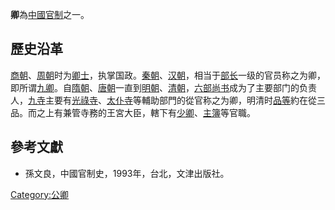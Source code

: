 {{Otheruses|卿|subject=官制|other=同名或類似名的其它條目描述}}

'''卿'''為[[中國|中國]][[官制|官制]]之一。

==歷史沿革==
[[商朝|商朝]]、[[周朝|周朝]]时为[[卿士|卿士]]，执掌国政。[[秦朝|秦朝]]、[[汉朝|汉朝]]，相当于[[部长|部长]]一级的官员称之为卿，即所谓[[九卿|九卿]]。自[[隋朝|隋朝]]、[[唐朝|唐朝]]一直到[[明朝|明朝]]、[[清朝|清朝]]，[[六部|六部]][[尚书_(官职)|尚书]]成为了主要部门的负责人，[[九寺|九寺]]主要有[[光祿寺|光祿寺]]、[[太仆寺|太仆寺]]等輔助部門的從官称之为卿，明清时[[品等|品等]]約在從三品。而之上有兼管寺務的王宮大臣，轄下有[[少卿|少卿]]、[[主簿|主簿]]等官職。

==參考文獻==
{{refbegin}}
*孫文良，中國官制史，1993年，台北，文津出版社。
{{refend}}

[[Category:公卿|Category:公卿]]